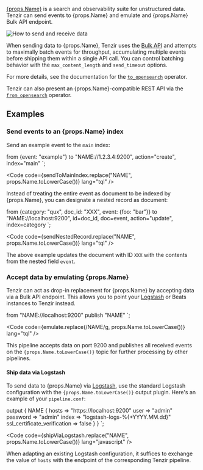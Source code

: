 
<a href={props.url}>{props.Name}</a> is a search and observability suite for
unstructured data. Tenzir can send events to {props.Name} and emulate and
{props.Name} Bulk API endpoint.

<Image src={props.image} alt="How to send and receive data"/>

When sending data to {props.Name}, Tenzir uses the <a
  href={props.bulkApiUrl}>Bulk API</a> and attempts to maximally batch events
for throughput, accumulating multiple events before shipping them within a
single API call. You can control batching behavior with the `max_content_length`
and `send_timeout` options.

For more details, see the documentation for the
[`to_opensearch`](../../tql2/operators/to_opensearch.md) operator.

Tenzir can also present an {props.Name}-compatible REST API via the
[`from_opensearch`](../../tql2/operators/from_opensearch.md) operator.

## Examples

### Send events to an {props.Name} index

Send an example event to the `main` index:


from {event: "example"}
to "NAME://1.2.3.4:9200", action="create", index="main"
`;

<Code
  code={sendToMainIndex.replace("NAME", props.Name.toLowerCase())}
  lang="tql"
/>

Instead of treating the entire event as document to be indexed by {props.Name},
you can designate a nested record as document:

from {category: "qux", doc_id: "XXX", event: {foo: "bar"}}
to "NAME://localhost:9200", id=doc_id, doc=event, action="update", index=category
`;

<Code
  code={sendNestedRecord.replace("NAME", props.Name.toLowerCase())}
  lang="tql"
/>

The above example updates the document with ID `XXX` with the contents from the
nested field `event`.

### Accept data by emulating {props.Name}

Tenzir can act as drop-in replacement for {props.Name} by accepting data via a
Bulk API endpoint. This allows you to point your <a
href={props.logstashUrl}>Logstash</a> or Beats instances to Tenzir instead.

from "NAME://localhost:9200"
publish "NAME"
`;

<Code
  code={emulate.replace(/NAME/g, props.Name.toLowerCase())}
  lang="tql"
/>

This pipeline accepts data on port 9200 and publishes all received events on the
<code>{props.Name.toLowerCase()}</code> topic for further processing by other
pipelines.

#### Ship data via Logstash

To send data to {props.Name} via <a href={props.logstashConfigUrl}>Logstash</a>,
use the standard Logstash configuration with the
<code>{props.Name.toLowerCase()}</code> output plugin. Here's an example of your
`pipeline.conf`:

output {
  NAME {
    hosts       => "https://localhost:9200"
    user        => "admin"
    password    => "admin"
    index       => "logstash-logs-%{+YYYY.MM.dd}"
    ssl_certificate_verification => false
  }
}
`;

<Code
  code={shipViaLogstash.replace("NAME", props.Name.toLowerCase())}
  lang="javascript"
/>

When adapting an existing Logstash configuration, it suffices to exchange the
value of `hosts` with the endpoint of the corresponding Tenzir pipeline.
